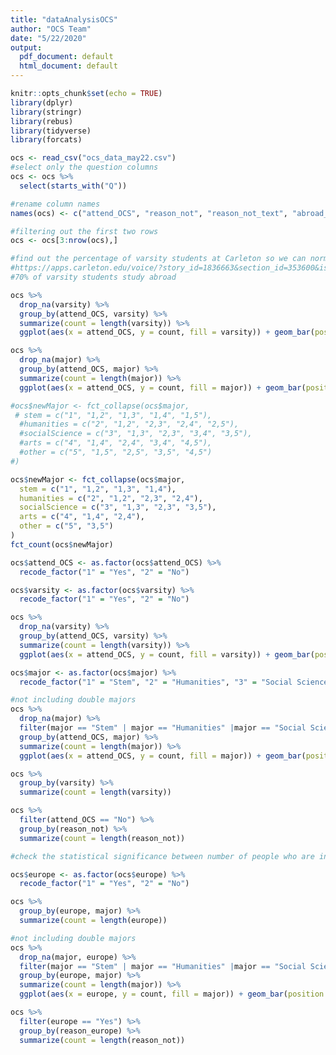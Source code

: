 ```yaml
---
title: "dataAnalysisOCS"
author: "OCS Team"
date: "5/22/2020"
output:
  pdf_document: default
  html_document: default
---
```


```r
knitr::opts_chunk$set(echo = TRUE)
library(dplyr)
library(stringr)
library(rebus)
library(tidyverse)
library(forcats)
```

```r
ocs <- read_csv("ocs_data_may22.csv")
#select only the question columns
ocs <- ocs %>% 
  select(starts_with("Q"))

#rename column names
names(ocs) <- c("attend_OCS", "reason_not", "reason_not_text", "abroad_classYear", "europe", "reason_europe", "reason_europe_text", "varsity", "varsity_terms", "ocs_before", "major", "major_text")

#filtering out the first two rows
ocs <- ocs[3:nrow(ocs),]

#find out the percentage of varsity students at Carleton so we can normalize
#https://apps.carleton.edu/voice/?story_id=1836663&section_id=353600&issue_id=1836011
#70% of varsity students study abroad

ocs %>% 
  drop_na(varsity) %>% 
  group_by(attend_OCS, varsity) %>%
  summarize(count = length(varsity)) %>% 
  ggplot(aes(x = attend_OCS, y = count, fill = varsity)) + geom_bar(position = "dodge", stat = "identity")

ocs %>% 
  drop_na(major) %>% 
  group_by(attend_OCS, major) %>%
  summarize(count = length(major)) %>% 
  ggplot(aes(x = attend_OCS, y = count, fill = major)) + geom_bar(position = "dodge", stat = "identity")
```
```r


#ocs$newMajor <- fct_collapse(ocs$major,
 # stem = c("1", "1,2", "1,3", "1,4", "1,5"),
  #humanities = c("2", "1,2", "2,3", "2,4", "2,5"),
  #socialScience = c("3", "1,3", "2,3", "3,4", "3,5"),
  #arts = c("4", "1,4", "2,4", "3,4", "4,5"),
  #other = c("5", "1,5", "2,5", "3,5", "4,5")
#)

ocs$newMajor <- fct_collapse(ocs$major,
  stem = c("1", "1,2", "1,3", "1,4"),
  humanities = c("2", "1,2", "2,3", "2,4"),
  socialScience = c("3", "1,3", "2,3", "3,5"),
  arts = c("4", "1,4", "2,4"),
  other = c("5", "3,5")
)
fct_count(ocs$newMajor)
```

```r
ocs$attend_OCS <- as.factor(ocs$attend_OCS) %>% 
  recode_factor("1" = "Yes", "2" = "No")

ocs$varsity <- as.factor(ocs$varsity) %>% 
  recode_factor("1" = "Yes", "2" = "No")

ocs %>% 
  drop_na(varsity) %>% 
  group_by(attend_OCS, varsity) %>%
  summarize(count = length(varsity)) %>%
  ggplot(aes(x = attend_OCS, y = count, fill = varsity)) + geom_bar(position = "dodge", stat = "identity")
```

```r
ocs$major <- as.factor(ocs$major) %>% 
  recode_factor("1" = "Stem", "2" = "Humanities", "3" = "Social Science", "4" = "Arts", "5" = "Others")

#not including double majors
ocs %>% 
  drop_na(major) %>% 
  filter(major == "Stem" | major == "Humanities" |major == "Social Science" | major =="Arts"| major == "Others") %>% 
  group_by(attend_OCS, major) %>%
  summarize(count = length(major)) %>%
  ggplot(aes(x = attend_OCS, y = count, fill = major)) + geom_bar(position = "dodge", stat = "identity")
```
```r
ocs %>% 
  group_by(varsity) %>% 
  summarize(count = length(varsity))
```
```r
ocs %>% 
  filter(attend_OCS == "No") %>% 
  group_by(reason_not) %>% 
  summarize(count = length(reason_not))

#check the statistical significance between number of people who are in varsity and poeple who didn't go because of varsity conflicts (number 4)
```
```r
ocs$europe <- as.factor(ocs$europe) %>% 
  recode_factor("1" = "Yes", "2" = "No")

ocs %>% 
  group_by(europe, major) %>% 
  summarize(count = length(europe))

#not including double majors
ocs %>% 
  drop_na(major, europe) %>% 
  filter(major == "Stem" | major == "Humanities" |major == "Social Science" | major =="Arts"| major == "Others") %>% 
  group_by(europe, major) %>%
  summarize(count = length(major)) %>%
  ggplot(aes(x = europe, y = count, fill = major)) + geom_bar(position = "dodge", stat = "identity")
```
```r
ocs %>% 
  filter(europe == "Yes") %>% 
  group_by(reason_europe) %>% 
  summarize(count = length(reason_not))
```

